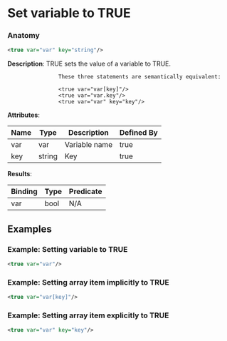 # Set variable to TRUE

### Anatomy

```xml
<true var="var" key="string"/>
```

 **Description**:
 TRUE sets the value of a variable to TRUE.


				
					These three statements are semantically equivalent:

					<true var="var[key]"/>
					<true var="var.key"/>
					<true var="var" key="key"/>
				
			

**Attributes**:

| Name | Type | Description | Defined By |
| ---- | ---- | ----------- | ---------- |
| var | var | Variable name | true |
| key | string | Key | true |


**Results**:

| Binding | Type | Predicate |
| ------- | ---- | --------- |
| var | bool | N/A |


## Examples

### Example: Setting variable to TRUE

```xml
<true var="var"/>
```

### Example: Setting array item implicitly to TRUE

```xml
<true var="var[key]"/>
```

### Example: Setting array item explicitly to TRUE

```xml
<true var="var" key="key"/>
```

